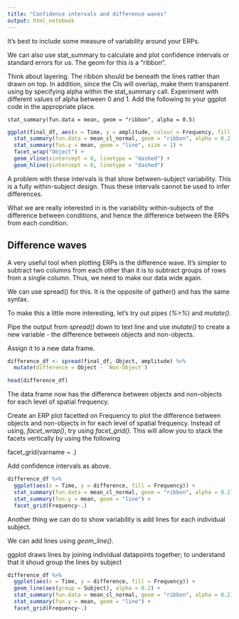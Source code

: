 ```yaml
---
title: "Confidence intervals and difference waves"
output: html_notebook
---
```


It's best to include some measure of variability around your ERPs.

We can also use stat_summary to calculate and plot confidence intervals or standard errors for us. The geom for this is a "ribbon".

Think about layering. The ribbon should be beneath the lines rather than drawn on top. In addition, since the CIs will overlap, make them transparent using by specifying alpha within the stat_summary call. Experiment with different values of alpha between 0 and 1. Add the following to your ggplot code in the appropriate place.

```
stat_summary(fun.data = mean, geom = "ribbon", alpha = 0.5) 
```

```r
ggplot(final_df, aes(x = Time, y = amplitude, colour = Frequency, fill = Frequency)) +
  stat_summary(fun.data = mean_cl_normal, geom = "ribbon", alpha = 0.2, colour = NA) +
  stat_summary(fun.y = mean, geom = "line", size = 1) +
  facet_wrap("Object") +
  geom_vline(xintercept = 0, linetype = "dashed") + 
  geom_hline(yintercept = 0, linetype = "dashed")
```

A problem with these intervals is that show between-subject variability. This is a fully within-subject design. Thus these intervals cannot be used to infer differences.

What we are really interested in is the variability within-subjects of the difference between conditions, and hence the difference between the ERPs from each condition.

## Difference waves

A very useful tool when plotting ERPs is the difference wave. It's simpler to subtract two columns from each other than it is to subtract groups of rows from a single column. Thus, we need to make our data wide again.

We can use spread() for this. It is the opposite of gather() and has the same syntax.

To make this a little more interesting, let's try out pipes (*%>%*) and *mutate()*.

Pipe the output from *spread()* down to text line and use *mutate()* to create a new variable - the difference between objects and non-objects.

Assign it to a new data frame.

```r
difference_df <- spread(final_df, Object, amplitude) %>%
  mutate(difference = Object - `Non-Object`)

head(difference_df)
```

The data frame now has the difference between objects and non-objects for each level of spatial frequency. 

Create an ERP plot facetted on Frequency to plot the difference between objects and non-objects in for each level of spatial frequency. Instead of using, *facet_wrap()*, try using *facet_grid()*. This will allow you to stack the facets vertically by using the following 

facet_grid(varname ~ .)

Add confidence intervals as above.

```r
difference_df %>%
  ggplot(aes(x = Time, y = difference, fill = Frequency)) +
  stat_summary(fun.data = mean_cl_normal, geom = "ribbon", alpha = 0.2)+
  stat_summary(fun.y = mean, geom = "line") +
  facet_grid(Frequency~.)
```

Another thing we can do to show variability is add lines for each individual subject.

We can add lines using *geom_line()*. 

ggplot draws lines by joining individual datapoints together; to understand that it shoud group the lines by subject


```r
difference_df %>%
  ggplot(aes(x = Time, y = difference, fill = Frequency)) +
  geom_line(aes(group = Subject), alpha = 0.2) +
  stat_summary(fun.data = mean_cl_normal, geom = "ribbon", alpha = 0.2)+
  stat_summary(fun.y = mean, geom = "line") +
  facet_grid(Frequency~.)
```
